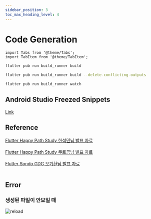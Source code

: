 ```yaml
---
sidebar_position: 3
toc_max_heading_level: 4
---
```



# Code Generation
```mdx-code-block
import Tabs from '@theme/Tabs';
import TabItem from '@theme/TabItem';
``` 

<Tabs>
  <TabItem value="Default">

  ```bash
  flutter pub run build_runner build
  ```
  
  </TabItem>
  <TabItem value="Remove Duplicate Value">

  ```bash 
  flutter pub run build_runner build --delete-conflicting-outputs
  ```
  
  </TabItem>
  <TabItem value="값 바뀌면 자동 적용">

  ```bash 
  flutter pub run build_runner watch 
  ```
  
  </TabItem>
</Tabs>

## Android Studio Freezed Snippets
[Link](https://plugins.jetbrains.com/plugin/18258-flutter-freezed-snippets)

## Reference 
[Flutter Happy Path Study 한석민님 발표 자료](https://sprinkle-ragdoll-faf.notion.site/Immutable-Data-bdca459ffa154be2a474a64a86217067)<br></br>
[Flutter Happy Path Study 쿠로곰님 발표 자료](https://curogom.notion.site/Immutable-Data-1e49e1f023064cd6a35aa5d7368dcae7)<br></br>
[Flutter Sondo GDG 오기환님 발표 자료](https://docs.google.com/presentation/d/1tVZKVjujP7tUGoz_XT7OyNpRvBzAIHDCM5zjQBGR8Zg/edit#slide=id.g125514d5365_0_10)<br></br>

## Error
### 생성된 파일이 안보일 때
![reload](./img/code-generation/code_generation.png)


